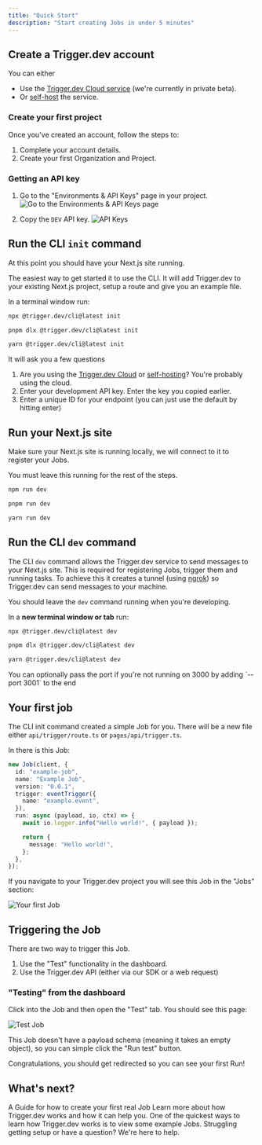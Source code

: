 ```yaml
---
title: "Quick Start"
description: "Start creating Jobs in under 5 minutes"
---
```


## Create a Trigger.dev account

You can either

- Use the [Trigger.dev Cloud service](https://trigger.dev) (we're currently in private beta).
- Or [self-host](/documentation/guides/self-hosting) the service.

### Create your first project

Once you've created an account, follow the steps to:

1. Complete your account details.
2. Create your first Organization and Project.

### Getting an API key

1. Go to the "Environments & API Keys" page in your project.
   ![Go to the Environments & API Keys page ](/images/environments-link.png)

2. Copy the `DEV` API key.
   ![API Keys](/images/api-keys.png)

## Run the CLI `init` command

At this point you should have your Next.js site running.

The easiest way to get started it to use the CLI. It will add Trigger.dev to your existing Next.js project, setup a route and give you an example file.

In a terminal window run:

<CodeGroup>

```bash npm
npx @trigger.dev/cli@latest init
```

```bash pnpm
pnpm dlx @trigger.dev/cli@latest init
```

```bash yarn
yarn @trigger.dev/cli@latest init
```

</CodeGroup>

It will ask you a few questions

1. Are you using the [Trigger.dev Cloud](https://trigger.dev) or [self-hosting](/documentation/guides/self-hosting)? You're probably using the cloud.
2. Enter your development API key. Enter the key you copied earlier.
3. Enter a unique ID for your endpoint (you can just use the default by hitting enter)

## Run your Next.js site

Make sure your Next.js site is running locally, we will connect to it to register your Jobs.

<Warning>You must leave this running for the rest of the steps.</Warning>

<CodeGroup>

```bash npm
npm run dev
```

```bash pnpm
pnpm run dev
```

```bash yarn
yarn run dev
```

</CodeGroup>

## Run the CLI `dev` command

The CLI `dev` command allows the Trigger.dev service to send messages to your Next.js site. This is required for registering Jobs, trigger them and running tasks. To achieve this it creates a tunnel (using [ngrok](https://ngrok.com/)) so Trigger.dev can send messages to your machine.

You should leave the `dev` command running when you're developing.

In a **new terminal window or tab** run:

<CodeGroup>

```bash npm
npx @trigger.dev/cli@latest dev
```

```bash pnpm
pnpm dlx @trigger.dev/cli@latest dev
```

```bash yarn
yarn @trigger.dev/cli@latest dev
```

</CodeGroup>

<Note>
  You can optionally pass the port if you're not running on 3000 by adding
  `--port 3001` to the end
</Note>

## Your first job

The CLI init command created a simple Job for you. There will be a new file either `api/trigger/route.ts` or `pages/api/trigger.ts`.

In there is this Job:

```typescript
new Job(client, {
  id: "example-job",
  name: "Example Job",
  version: "0.0.1",
  trigger: eventTrigger({
    name: "example.event",
  }),
  run: async (payload, io, ctx) => {
    await io.logger.info("Hello world!", { payload });

    return {
      message: "Hello world!",
    };
  },
});
```

If you navigate to your Trigger.dev project you will see this Job in the "Jobs" section:

![Your first Job](/images/first-job.png)

## Triggering the Job

There are two way to trigger this Job.

1. Use the "Test" functionality in the dashboard.
2. Use the Trigger.dev API (either via our SDK or a web request)

### "Testing" from the dashboard

Click into the Job and then open the "Test" tab. You should see this page:

![Test Job](/images/test-job.png)

This Job doesn't have a payload schema (meaning it takes an empty object), so you can simple click the "Run test" button.

Congratulations, you should get redirected so you can see your first Run!

## What's next?

<CardGroup cols={2}>
  <Card
    title="Write your first Job"
    icon="hexagon-plus"
    href="/documentation/guides/create-a-job"
  >
    A Guide for how to create your first real Job
  </Card>
  <Card
    title="What is Trigger.dev"
    icon="wand-magic-sparkles"
    href="/documentation/concepts/what-is-triggerdotdev"
  >
    Learn more about how Trigger.dev works and how it can help you.
  </Card>
  <Card title="Examples" icon="slot-machine" href="/examples">
    One of the quickest ways to learn how Trigger.dev works is to view some
    example Jobs.
  </Card>
  <Card title="Get help" icon="hire-a-helper" href="/documentation/get-help">
    Struggling getting setup or have a question? We're here to help.
  </Card>
</CardGroup>

